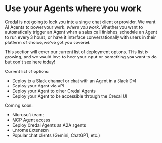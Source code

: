 # Use your Agents where you work

Credal is not going to lock you into a single chat client or provider. We want AI Agents to power your work, *where you work*. Whether you want to automatically trigger an Agent when a sales call finishes, schedule an Agent to run every 3 hours, or have it interface conversationally with users in their platform of choice, we've got you covered.

This section will cover our current list of deployment options. This list is growing, and we would love to hear your input on something you want to do but don't see here today!

Current list of options:
* Deploy to a Slack channel or chat with an Agent in a Slack DM 
* Deploy your Agent via API
* Deploy your Agent to other Credal Agents
* Deploy your Agent to be accessible through the Credal UI

Coming soon:
* Microsoft teams
* MCP Agent access
* Deploy Credal Agents as A2A agents
* Chrome Extension
* Popular chat clients (Gemini, ChatGPT, etc.)